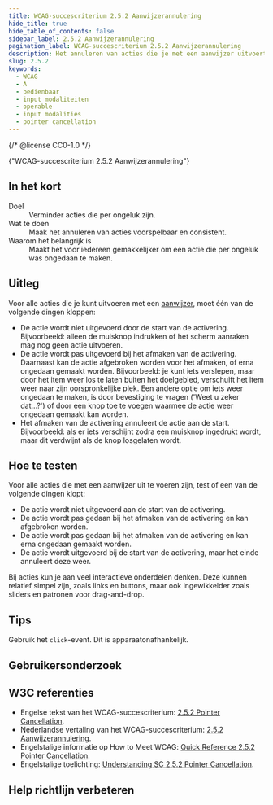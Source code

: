 ```yaml
---
title: WCAG-succescriterium 2.5.2 Aanwijzerannulering
hide_title: true
hide_table_of_contents: false
sidebar_label: 2.5.2 Aanwijzerannulering
pagination_label: WCAG-succescriterium 2.5.2 Aanwijzerannulering
description: Het annuleren van acties die je met een aanwijzer uitvoert is voorspelbaar.
slug: 2.5.2
keywords:
  - WCAG
  - A
  - bedienbaar
  - input modaliteiten
  - operable
  - input modalities
  - pointer cancellation
---
```


{/* @license CC0-1.0 */}


<WcagHeadingGroup level={1} conformanceLevel="Niveau A">
  {"WCAG-succescriterium 2.5.2 Aanwijzerannulering"}
</WcagHeadingGroup>

## In het kort

<dl>
  <div class="dl__item">
    <dt class="dl__term">Doel</dt>
    <dd class="dl__definition">Verminder acties die per ongeluk zijn.</dd>
  </div>
  <div class="dl__item">
    <dt class="dl__term">Wat te doen</dt>
    <dd class="dl__definition">Maak het annuleren van acties voorspelbaar en consistent.</dd>
  </div>
  <div class="dl__item">
    <dt class="dl__term">Waarom het belangrijk is</dt>
    <dd class="dl__definition">
      Maakt het voor iedereen gemakkelijker om een actie die per ongeluk was ongedaan te maken.
    </dd>
  </div>
</dl>

## Uitleg

<Summary />

Voor alle acties die je kunt uitvoeren met een [aanwijzer](/woordenlijst/#aanwijzer), moet één van de volgende dingen kloppen:

- De actie wordt niet uitgevoerd door de start van de activering. Bijvoorbeeld: alleen de muisknop indrukken of het scherm aanraken mag nog geen actie uitvoeren.
- De actie wordt pas uitgevoerd bij het afmaken van de activering. Daarnaast kan de actie afgebroken worden voor het afmaken, of erna ongedaan gemaakt worden. Bijvoorbeeld: je kunt iets verslepen, maar door het item weer los te laten buiten het doelgebied, verschuift het item weer naar zijn oorspronkelijke plek. Een andere optie om iets weer ongedaan te maken, is door bevestiging te vragen ('Weet u zeker dat...?') of door een knop toe te voegen waarmee de actie weer ongedaan gemaakt kan worden.
- Het afmaken van de activering annuleert de actie aan de start. Bijvoorbeeld: als er iets verschijnt zodra een muisknop ingedrukt wordt, maar dit verdwijnt als de knop losgelaten wordt.

## Hoe te testen

Voor alle acties die met een aanwijzer uit te voeren zijn, test of een van de volgende dingen klopt:

- De actie wordt niet uitgevoerd aan de start van de activering.
- De actie wordt pas gedaan bij het afmaken van de activering en kan afgebroken worden.
- De actie wordt pas gedaan bij het afmaken van de activering en kan erna ongedaan gemaakt worden.
- De actie wordt uitgevoerd bij de start van de activering, maar het einde annuleert deze weer.

Bij acties kun je aan veel interactieve onderdelen denken. Deze kunnen relatief simpel zijn, zoals links en buttons, maar ook ingewikkelder zoals sliders en patronen voor drag-and-drop.

## Tips

Gebruik het `click`-event. Dit is apparaatonafhankelijk.

## Gebruikersonderzoek

<CTAGebruikersonderzoek />

## W3C referenties

- Engelse tekst van het WCAG-succescriterium: [<span lang="en">2.5.2 Pointer Cancellation</span>](https://www.w3.org/TR/WCAG22/#pointer-cancellation).
- Nederlandse vertaling van het WCAG-succescriterium: [2.5.2 Aanwijzerannulering](https://www.w3.org/Translations/WCAG22-nl/#pointer-cancellation).
- Engelstalige informatie op <span lang="en">How to Meet WCAG</span>: [<span lang="en">Quick Reference 2.5.2 Pointer Cancellation</span>](https://www.w3.org/WAI/WCAG22/quickref/#pointer-cancellation).
- Engelstalige toelichting: [<span lang="en">Understanding SC 2.5.2 Pointer Cancellation</span>](https://www.w3.org/WAI/WCAG22/Understanding/pointer-cancellation.html).

<SpotlightSection type="info">
  <Markdown omitH1 headinglevel={3}>
    <Disclaimer />
  </Markdown>
</SpotlightSection>

## Help richtlijn verbeteren

<Markdown omitH1 headinglevel={3}>
  <WCAGFooterInfo />
</Markdown>
